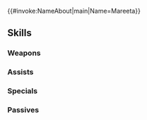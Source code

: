 {{#invoke:NameAbout|main|Name=Mareeta}}{{HeroPage Tabs}}
{{Hero Infobox
|Name=Mareeta
|Title=The Blade's Pawn
|WeaponType=Red Sword
|MoveType=Infantry
|Origin=Fire Emblem: Thracia 776
|Gender=Female
|artist=kiyu
|actorEN=Kayli Mills
|actorJP=井上麻里奈
|additionDate=2019-05-09
|releaseDate=2019-05-10
|poolDate=2019-05-30
|randomStartTime=2019-06-10T07:00:00Z
|poolRarities=5
|TagID=魔剣マリータ
|InternalID=373
|Properties=fallen,specRate_202202
|cv1=4
|cv2=100500
|description=Foster daughter of Eyvel, mistress of Fiana. As part of a wicked plot, she laid hands on a cursed sword. Appears in Fire Emblem: Thracia 776.
}}
{{Stats Page
|Lv1HP=18|Lv1ATK=9|Lv1SPD=11|Lv1DEF=7|Lv1RES=4
|GRHP=55|GRATK=55|GRSPD=70|GRDEF=50|GRRES=45
}}
==Skills==
===Weapons===
{{Weapons Table
|weapon1=Iron Sword
|weapon1Default=1
|weapon1Unlock=1
|weapon2=Steel Sword
|weapon2Default=3
|weapon2Unlock=2
|weapon3=Silver Sword
|weapon3Default=4
|weapon3Unlock=3
|weapon4=Shadow Sword
|weapon4Default=5
|weapon4Unlock=5
}}
===Assists===
{{Assists Table}}
===Specials===
{{Specials Table
|special1=New Moon
|special1Default=4
|special1Unlock=3
|special2=Luna
|special2Unlock=4
}}
===Passives===
{{Passives Table
|passiveA1=Flashing Blade 1
|passiveA2=Flashing Blade 2
|passiveA3=Flashing Blade 3
|passiveA4=Flashing Blade 4
|passiveA1Unlock=2
|passiveA2Unlock=3
|passiveA3Unlock=4
|passiveA4Unlock=5
|passiveB1=Null Follow-Up 1
|passiveB2=Null Follow-Up 2
|passiveB3=Null Follow-Up 3
|passiveB1Unlock=3
|passiveB2Unlock=4
|passiveB3Unlock=5
}}
{{Heroes Navbox}}